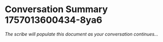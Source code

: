 # Conversation Summary 1757013600434-8ya6

*The scribe will populate this document as your conversation continues...*